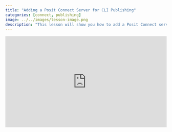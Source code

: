 ```yaml
---
title: "Adding a Posit Connect Server for CLI Publishing"
categories: [connect, publishing]
image: ../../images/lesson-image.png
description: "This lesson will show you how to add a Posit Connect server for publishing content using the Command Line." 
---
```


<div class="wistia_responsive_padding" style="padding:56.25% 0 0 0;position:relative;"><div class="wistia_responsive_wrapper" style="height:100%;left:0;position:absolute;top:0;width:100%;"><iframe src="https://fast.wistia.net/embed/iframe/sxx5lpbves?seo=true&videoFoam=true" title="Adding a Posit Connect Server for CLI Publishing Video" allow="autoplay; fullscreen" allowtransparency="true" frameborder="0" scrolling="no" class="wistia_embed" name="wistia_embed" msallowfullscreen width="100%" height="100%"></iframe></div></div>
<script src="https://fast.wistia.net/assets/external/E-v1.js" async></script>
